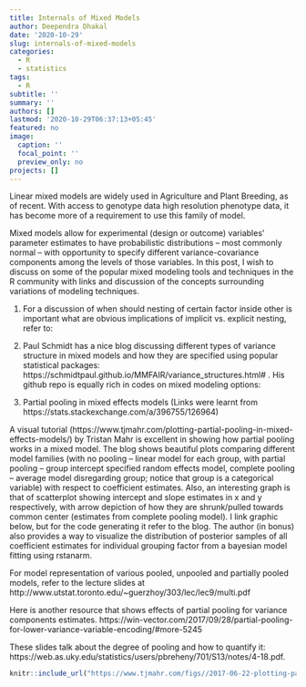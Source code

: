 ```yaml
---
title: Internals of Mixed Models
author: Deependra Dhakal
date: '2020-10-29'
slug: internals-of-mixed-models
categories:
  - R
  - statistics
tags:
  - R
subtitle: ''
summary: ''
authors: []
lastmod: '2020-10-29T06:37:13+05:45'
featured: no
image:
  caption: ''
  focal_point: ''
  preview_only: no
projects: []
---
```


Linear mixed models are widely used in Agriculture and Plant Breeding, as of recent. With access to genotype data high resolution phenotype data, it has become more of a requirement to use this family of model.

Mixed models allow for experimental (design or outcome) variables' parameter estimates to have probabilistic distributions -- most commonly normal -- with opportunity to specify different variance-covariance components among the levels of those variables. In this post, I wish to discuss on some of the popular mixed modeling tools and techniques in the R community with links and discussion of the concepts surrounding variations of modeling techniques.

1. For a discussion of when should nesting of certain factor inside other is important what are obvious implications of implicit vs. explicit nesting, refer to:
[](https://stats.stackexchange.com/questions/490888/anova-represenation-of-mixed-model-with-crossed-random-effects-and-uncorrelated)

2. Paul Schmidt has a nice blog discussing different types of variance structure in mixed models and how they are specified using popular statistical packages: https://schmidtpaul.github.io/MMFAIR/variance_structures.html# . His github repo is equally rich in codes on mixed modeling options: [](https://github.com/SchmidtPaul/)

6. Partial pooling in mixed effects models (Links were learnt from https://stats.stackexchange.com/a/396755/126964)

A visual tutorial (https://www.tjmahr.com/plotting-partial-pooling-in-mixed-effects-models/) by Tristan Mahr is excellent in showing how partial pooling works in a mixed model. The blog shows beautiful plots comparing different model families (with no pooling -- linear model for each group, with partial pooling -- group intercept specified random effects model, complete pooling -- average model disregarding group; notice that group is a categorical variable) with respect to coefficient estimates. Also, an interesting graph is that of scatterplot showing intercept and slope estimates in x and y respectively, with arrow depiction of how they are shrunk/pulled towards common center (estimates from complete pooling model). I link graphic below, but for the code generating it refer to the blog. The author (in bonus) also provides a way to visualize the distribution of posterior samples of all coefficient estimates for individual grouping factor from a bayesian model fitting using rstanarm.

For model representation of various pooled, unpooled and partially pooled models, refer to the lecture slides at http://www.utstat.toronto.edu/~guerzhoy/303/lec/lec9/multi.pdf

Here is another resource that shows effects of partial pooling for variance components estimates. https://win-vector.com/2017/09/28/partial-pooling-for-lower-variance-variable-encoding/#more-5245

These slides talk about the degree of pooling and how to quantify it: https://web.as.uky.edu/statistics/users/pbreheny/701/S13/notes/4-18.pdf.

```r
knitr::include_url("https://www.tjmahr.com/figs//2017-06-22-plotting-partial-pooling-in-mixed-effects-models/topgraphic-map-1-1.png")
```
